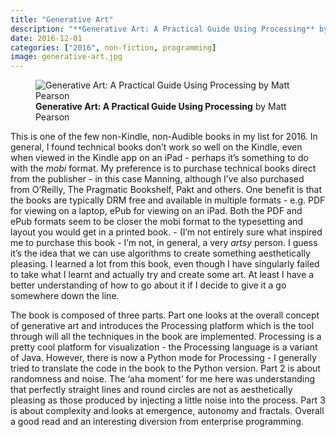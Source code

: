 ```yaml
---
title: "Generative Art"
description: "**Generative Art: A Practical Guide Using Processing** by Matt Pearson"
date: 2016-12-01
categories: ["2016", non-fiction, programming]
image: generative-art.jpg
---
```

![**Generative Art: A Practical Guide Using Processing** by Matt Pearson](generative-art.jpg){fig-align="left"}

This is one of the few non-Kindle, non-Audible books in my list for 2016. In general, I found technical books don't work so well on the Kindle, even when viewed in the Kindle app on an iPad - perhaps it's something to do with the *mobi* format. My preference is to purchase technical books direct from the publisher - in this case Manning, although I've also purchased from O'Reilly, The Pragmatic Bookshelf, Pakt and others. One benefit is that the books are typically DRM free and available in multiple formats - e.g. PDF for viewing on a laptop, ePub for viewing on an iPad. Both the PDF and ePub formats seem to be closer the mobi format to the typesetting and layout you would get in a printed book. - (I'm not entirely sure what inspired me to purchase this book - I'm not, in general, a very *artsy* person. I guess it's the idea that we can use algorithms to create something aesthetically pleasing. I learned a lot from this book, even though I have singularly failed to take what I learnt and actually try and create some art. At least I have a better understanding of how to go about it if I decide to give it a go somewhere down the line.

The book is composed of three parts. Part one looks at the overall concept of generative art and introduces the Processing platform which is the tool through will all the techniques in the book are implemented. Processing is a pretty cool platform for visualization - the Processing language is a variant of Java. However, there is now a Python mode for Processing - I generally tried to translate the code in the book to the Python version.
Part 2 is about randomness and noise. The 'aha moment' for me here was understanding that perfectly straight lines and round circles are not as aesthetically pleasing as those produced by injecting a little noise into the process.
Part 3 is about complexity and looks at emergence, autonomy and fractals.
Overall a good read and an interesting diversion from enterprise programming.
